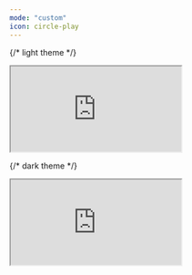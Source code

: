 ```yaml
---
mode: "custom"
icon: circle-play
---
```


{/* light theme */}

<iframe
  src="http://localhost:3000/iframe?theme=light"
  title="Embedded content"
  className="w-full h-screen block dark:hidden"
></iframe>

{/* dark theme */}

<iframe
  src="http://localhost:3000/iframe?theme=dark"
  title="Embedded content"
  className="w-full h-screen hidden dark:block"
></iframe>
